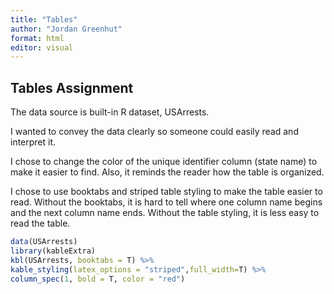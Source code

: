 ```yaml
---
title: "Tables"
author: "Jordan Greenhut"
format: html
editor: visual
---
```


## Tables Assignment

The data source is built-in R dataset, USArrests.

I wanted to convey the data clearly so someone could easily read and interpret it.

I chose to change the color of the unique identifier column (state name) to make it easier to find. Also, it reminds the reader how the table is organized.

I chose to use booktabs and striped table styling to make the table easier to read. Without the booktabs, it is hard to tell where one column name begins and the next column name ends. Without the table styling, it is less easy to read the table.

```r
data(USArrests)
library(kableExtra)
kbl(USArrests, booktabs = T) %>%
kable_styling(latex_options = "striped",full_width=T) %>%
column_spec(1, bold = T, color = "red")
```
